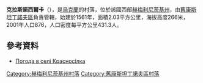 {{coord|49|46|6|N|27|18|16|E|scale:100000|display=title}}

'''克拉斯諾西爾卡'''（{{lang-uk|Красносілка}}），是[[烏克蘭|烏克蘭]]的村落，位於該國西部[[赫梅利尼茨基州|赫梅利尼茨基州]]，由[[舊康斯坦丁諾夫區|舊康斯坦丁諾夫區]]負責管轄，始建於1561年，面積2.03平方公里，海拔高度266米，2001年人口876，人口密度每平方公里431.3人。

==參考資料==
* [http://weather.in.ua/ua/hmel'nickaja/12146 Погода в селі Красносілка]{{Wayback|url=http://weather.in.ua/ua/hmel%27nickaja/12146 |date=20111220113316 }}

{{DEFAULTSORT:Красносілка}}
[[Category:赫梅利尼茨基州村落|Category:赫梅利尼茨基州村落]]
[[Category:舊康斯坦丁諾夫區村落|Category:舊康斯坦丁諾夫區村落]]


{{Khmelnytskyi-geo-stub}}